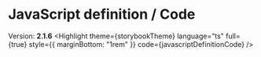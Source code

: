 
<Meta title="Highlight/For Authors/Languages/JavaScript"/>

# JavaScript definition / __Code__
Version: __2.1.6__
<Highlight
  theme={storybookTheme}
  language="ts"
  full={true}
  style={{
    marginBottom: "1rem"
  }}
  code={javascriptDefinitionCode}
/>